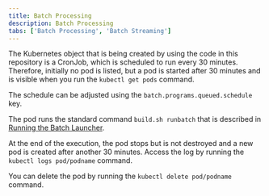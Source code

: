 ```yaml
---
title: Batch Processing
description: Batch Processing
tabs: ['Batch Processing', 'Batch Streaming']
---
```


The Kubernetes object that is being created by using the code in this repository is a CronJob, which is scheduled to run every 30 minutes.
Therefore, initially no pod is listed, but a pod is started after 30 minutes and is visible when you run the `kubectl get pods` command.

<InlineNotification>

The schedule can be adjusted using the `batch.programs.queued.schedule` key.

</InlineNotification>

The pod runs the standard command `build.sh runbatch` that is described in [Running the Batch Launcher](https://www.ibm.com/docs/en/spm/7.0.11?topic=launcher-running-batch).

At the end of the execution, the pod stops but is not destroyed and a new pod is created after another 30 minutes. Access the log by running the `kubectl logs pod/podname` command.

You can delete the pod by running the `kubectl delete pod/podname` command.
